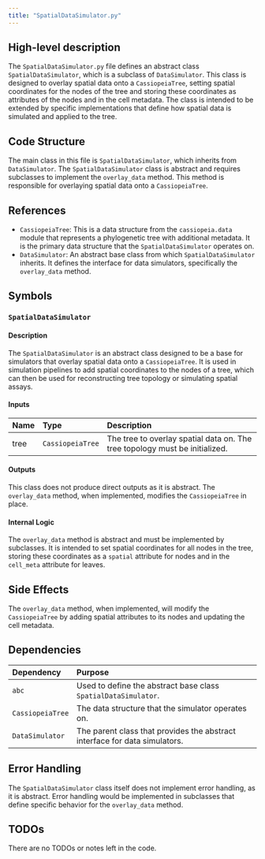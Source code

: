 ```yaml
---
title: "SpatialDataSimulator.py"
---
```


## High-level description

The `SpatialDataSimulator.py` file defines an abstract class `SpatialDataSimulator`, which is a subclass of `DataSimulator`. This class is designed to overlay spatial data onto a `CassiopeiaTree`, setting spatial coordinates for the nodes of the tree and storing these coordinates as attributes of the nodes and in the cell metadata. The class is intended to be extended by specific implementations that define how spatial data is simulated and applied to the tree.

## Code Structure

The main class in this file is `SpatialDataSimulator`, which inherits from `DataSimulator`. The `SpatialDataSimulator` class is abstract and requires subclasses to implement the `overlay_data` method. This method is responsible for overlaying spatial data onto a `CassiopeiaTree`.

## References

- `CassiopeiaTree`: This is a data structure from the `cassiopeia.data` module that represents a phylogenetic tree with additional metadata. It is the primary data structure that the `SpatialDataSimulator` operates on.
- `DataSimulator`: An abstract base class from which `SpatialDataSimulator` inherits. It defines the interface for data simulators, specifically the `overlay_data` method.

## Symbols

### `SpatialDataSimulator`
#### Description
The `SpatialDataSimulator` is an abstract class designed to be a base for simulators that overlay spatial data onto a `CassiopeiaTree`. It is used in simulation pipelines to add spatial coordinates to the nodes of a tree, which can then be used for reconstructing tree topology or simulating spatial assays.

#### Inputs
| Name | Type | Description |
|:-----|:-----|:------------|
| tree | `CassiopeiaTree` | The tree to overlay spatial data on. The tree topology must be initialized. |

#### Outputs
This class does not produce direct outputs as it is abstract. The `overlay_data` method, when implemented, modifies the `CassiopeiaTree` in place.

#### Internal Logic
The `overlay_data` method is abstract and must be implemented by subclasses. It is intended to set spatial coordinates for all nodes in the tree, storing these coordinates as a `spatial` attribute for nodes and in the `cell_meta` attribute for leaves.

## Side Effects
The `overlay_data` method, when implemented, will modify the `CassiopeiaTree` by adding spatial attributes to its nodes and updating the cell metadata.

## Dependencies

| Dependency | Purpose |
|:-----------|:--------|
| `abc` | Used to define the abstract base class `SpatialDataSimulator`. |
| `CassiopeiaTree` | The data structure that the simulator operates on. |
| `DataSimulator` | The parent class that provides the abstract interface for data simulators. |

## Error Handling
The `SpatialDataSimulator` class itself does not implement error handling, as it is abstract. Error handling would be implemented in subclasses that define specific behavior for the `overlay_data` method.

## TODOs
There are no TODOs or notes left in the code.